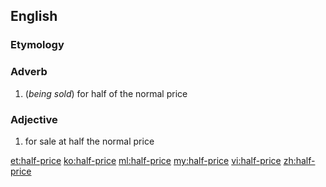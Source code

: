 ==English==

===Etymology===
{{prefix|half|price|lang=en}}

===Adverb===
{{en-adv|-|head=[[half]]-[[price]]}}

# (''being sold'') for half of the normal price

===Adjective===
{{en-adj|-|head=[[half]]-[[price]]}}

# {{label|en|of a product}} for sale at half the normal price

[[et:half-price]]
[[ko:half-price]]
[[ml:half-price]]
[[my:half-price]]
[[vi:half-price]]
[[zh:half-price]]